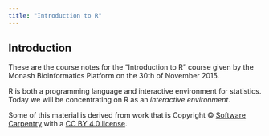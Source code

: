 ```yaml
---
title: "Introduction to R"
---
```


## Introduction

These are the course notes for the "Introduction to R" course given by the Monash Bioinformatics Platform on the 30th of November 2015.

R is both a programming language and interactive environment for statistics. Today we will be concentrating on R as an *interactive environment*.

Some of this material is derived from work that is Copyright © [Software Carpentry](http://software-carpentry.org/) with a [CC BY 4.0 license](https://creativecommons.org/licenses/by/4.0/).
